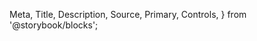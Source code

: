   Meta,
  Title,
  Description,
  Source,
  Primary,
  Controls,
} from '@storybook/blocks';

<Meta of={MarqueeStories} />

<Title />

<Description of={MarqueeStories} />

<br />

### Import

<Source code={`import Marquee from '@components/molecules/Marquee';`} />

### Sample

<Primary />

### Props

<Controls />
